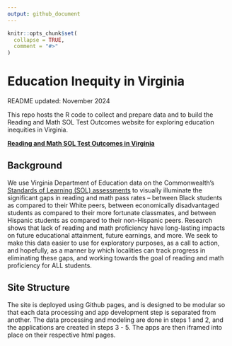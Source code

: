 ```yaml
---
output: github_document
---
```


<!-- README.md is generated from README.Rmd. Please edit that file -->

```r
knitr::opts_chunk$set(
  collapse = TRUE,
  comment = "#>"
)
```

# **Education Inequity in Virginia**

<!-- badges: start -->

<!-- badges: end -->

README updated: November 2024

This repo hosts the R code to collect and prepare data and to build the Reading and Math SOL Test Outcomes website for exploring education inequities in Virginia.

**[Reading and Math SOL Test Outcomes in Virginia](https://virginiaequitycenter.github.io/vaequity-reading/)**


## Background

We use Virginia Department of Education data on the Commonwealth's [Standards of Learning (SOL) assessments](https://www.doe.virginia.gov/teaching-learning-assessment/student-assessment/virginia-sol-assessment-program) to visually illuminate the significant gaps in reading and math pass rates -- between Black students as compared to their White peers, between economically disadvantaged students as compared to their more fortunate classmates, and between Hispanic students as compared to their non-Hispanic peers. Research shows that lack of reading and math proficiency have long-lasting impacts on future educational attainment, future earnings, and more. We seek to make this data easier to use for exploratory purposes, as a call to action, and hopefully, as a manner by which localities can track progress in eliminating these gaps, and working towards the goal of reading and math proficiency for ALL students.

## Site Structure

The site is deployed using Github pages, and is designed to be modular so that each data processing and app development step is separated from another. The data processing and modeling are done in steps 1 and 2, and the applications are created in steps 3 - 5. The apps are then iframed into place on their respective html pages. 
